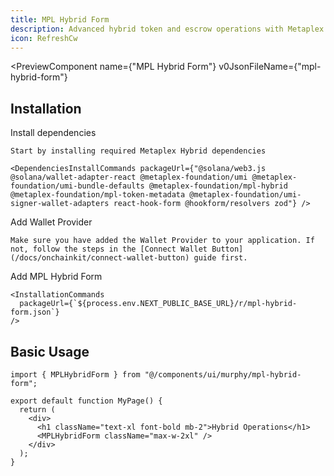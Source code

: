 ```yaml
---
title: MPL Hybrid Form
description: Advanced hybrid token and escrow operations with Metaplex Hybrid protocol
icon: RefreshCw
---
```


<PreviewComponent
  name={"MPL Hybrid Form"}
  v0JsonFileName={"mpl-hybrid-form"}
>
  <MPLHybridForm className="max-w-2xl" />
</PreviewComponent>

## Installation

<Steps>
  <Step>
    Install dependencies

    Start by installing required Metaplex Hybrid dependencies

    <DependenciesInstallCommands packageUrl={"@solana/web3.js @solana/wallet-adapter-react @metaplex-foundation/umi @metaplex-foundation/umi-bundle-defaults @metaplex-foundation/mpl-hybrid @metaplex-foundation/mpl-token-metadata @metaplex-foundation/umi-signer-wallet-adapters react-hook-form @hookform/resolvers zod"} />
  </Step>

  <Step>
    Add Wallet Provider

    Make sure you have added the Wallet Provider to your application. If not, follow the steps in the [Connect Wallet Button](/docs/onchainkit/connect-wallet-button) guide first.

  </Step>

  <Step>
    Add MPL Hybrid Form

    <InstallationCommands
      packageUrl={`${process.env.NEXT_PUBLIC_BASE_URL}/r/mpl-hybrid-form.json`}
    />

  </Step>
</Steps>

## Basic Usage

```tsx
import { MPLHybridForm } from "@/components/ui/murphy/mpl-hybrid-form";

export default function MyPage() {
  return (
    <div>
      <h1 className="text-xl font-bold mb-2">Hybrid Operations</h1>
      <MPLHybridForm className="max-w-2xl" />
    </div>
  );
}